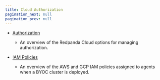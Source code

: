 ```yaml
---
title: Cloud Authorization
pagination_next: null
pagination_prev: null
---
```


<head>
    <meta name="title" content="Redpanda Cloud Authorization  | Redpanda Docs"/>
    <meta name="description" content="Redpanda Cloud authorization is managed using ACLs and IAM policies."/>
</head>

- [Authorization](../authorization/cloud-authorization)

    - An overview of the Redpanda Cloud options for managing authorization.

- [IAM Policies](../authorization/cloud-iam-policies)

    - An overview of the AWS and GCP IAM policies assigned to agents when a BYOC cluster is deployed.
